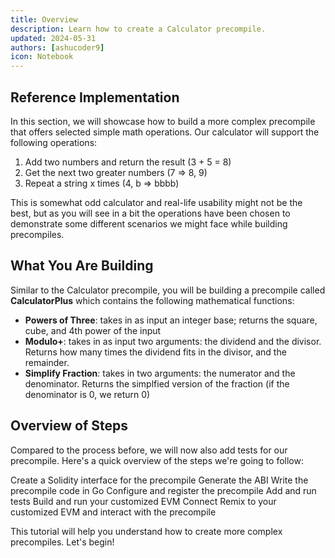 ```yaml
---
title: Overview
description: Learn how to create a Calculator precompile.
updated: 2024-05-31
authors: [ashucoder9]
icon: Notebook
---
```



## Reference Implementation

In this section, we will showcase how to build a more complex precompile that offers selected simple math operations. Our calculator will support the following operations:

1. Add two numbers and return the result (3 + 5 = 8)
2. Get the next two greater numbers (7 => 8, 9)
3. Repeat a string x times (4, b => bbbb)

This is somewhat odd calculator and real-life usability might not be the best, but as you will see in a bit the operations have been chosen to demonstrate some different scenarios we might face while building precompiles.

## What You Are Building

Similar to the Calculator precompile, you will be building a precompile called **CalculatorPlus** which contains the following mathematical functions:

- **Powers of Three**: takes in as input an integer base; returns the square, cube, and 4th power of the input
- **Modulo+**: takes in as input two arguments: the dividend and the divisor. Returns how many times the dividend fits in the divisor, and the remainder.
- **Simplify Fraction**: takes in two arguments: the numerator and the denominator. Returns the simplfied version of the fraction (if the denominator is 0, we return 0)

## Overview of Steps

Compared to the process before, we will now also add tests for our precompile. Here's a quick overview of the steps we're going to follow:
 
<Steps>
<Step>
Create a Solidity interface for the precompile
</Step>
<Step>
Generate the ABI
</Step>
<Step>
Write the precompile code in Go
</Step>
<Step>
Configure and register the precompile
</Step>
<Step>
Add and run tests
</Step>
<Step>
Build and run your customized EVM
</Step>
<Step>
Connect Remix to your customized EVM and interact with the precompile
</Step>
</Steps>

This tutorial will help you understand how to create more complex precompiles. Let's begin!
